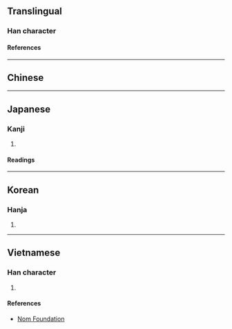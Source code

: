 {{also|怪}}
{{character info/new}}
==Translingual==

===Han character===
{{Han char|rn=61|rad=心|as=06|sn=9|four=|canj=PKLG|ids=⿰忄在}}

====References====
{{Han ref|kx=0384.310|dkj=10574|dj=0715.140|hdz=42294.100|uh=6060}}

----

==Chinese==
{{zh-see|怪|v}}

----

==Japanese==

===Kanji===
{{ja-kanji|grade=|rs=心06}}

# {{defn|lang=ja|sort=心06}}

====Readings====
{{ja-readings
|goon=け<くゑ
|kanon=かい<くわい
|kun=あや-し.い, あや-しむ
}}

----

==Korean==

===Hanja===
{{ko-hanja|괴}}

# {{defn|lang=ko|sort=心06}}

----

==Vietnamese==

===Han character===
{{vi-readings|rs=心06|reading=quái}}

# {{defn|lang=vi|sort=心06}}

====References====
* [http://nomfoundation.org/common/nom_details.php?codepoint=6060 Nom Foundation]